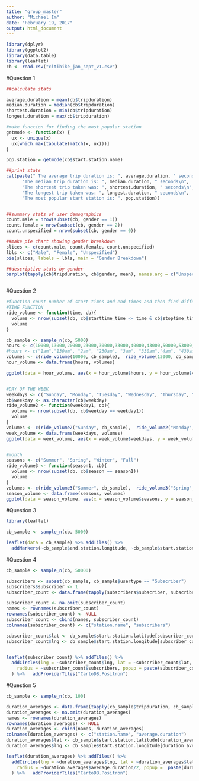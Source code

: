 ---
title: "group_master"
author: "Michael Im"
date: "February 19, 2017"
output: html_document
---

```{r}
library(dplyr)
library(ggplot2)
library(data.table)
library(leaflet)
cb <- read.csv("citibike_jan_sept_v1.csv")

```

#Question 1

```{r}

##calculate stats

average.duration = mean(cb$tripduration)
median.duration = median(cb$tripduration)
shortest.duration = min(cb$tripduration)
longest.duration = max(cb$tripduration)

#make function for finding the most popular station
getmode <- function(x) {
  ux <- unique(x)
  ux[which.max(tabulate(match(x, ux)))]
}

pop.station = getmode(cb$start.station.name)

##print stats
cat(paste(" The average trip duration is: ", average.duration, " seconds\n",
      "The median trip duration is: ", median.duration, " seconds\n",
      "The shortest trip taken was: ", shortest.duration, " seconds\n",
      "The longest trip taken was: ", longest.duration, " seconds\n",
      "The most popular start station is: ", pop.station))


##summary stats of user demographics
count.male = nrow(subset(cb, gender == 1))
count.female = nrow(subset(cb, gender == 2))
count.unspecified = nrow(subset(cb, gender == 0))

##make pie chart showing gender breakdown
slices <- c(count.male, count.female, count.unspecified)
lbls <- c("Male", "Female", "Unspecified")
pie(slices, labels = lbls, main = "Gender Breakdown")

##descriptive stats by gender
barplot(tapply(cb$tripduration, cb$gender, mean), names.arg = c("Unspecified", "Male", "Female"),ylim = c(0,2500))



```

#Question 2

```{r}

#function count number of start times and end times and then find difference
#TIME FUNCTION
ride_volume <- function(time, cb){
  volume <- nrow(subset(cb, cb$starttime_time <= time & cb$stoptime_time >= time))
  volume
}

cb_sample <- sample_n(cb, 5000)
hours <- c(10000,13000,20000,23000,30000,33000,40000,43000,50000,53000, 60000,63000,70000,73000,80000,83000,90000,93000,100000,103000,110000,113000,120000,123000,130000,133000,140000,143000,150000,153000,160000,163000,170000,173000,180000,183000,190000,193000,200000,203000,210000,213000,220000,223000,230000,233000,240000)
#hours <- c("1am","130am", "2am", "230am", "3am", "330am","4am", "430am", "5am", "530am","6am","630am", "7am","730am", "8am","830am", "9am","930am", "10am","1030am", "11am","1130am" ,"12pm","1230pm" ,"1pm", "130pm","2pm", "230pm","3pm", "330pm","4pm", "430pm","5pm", "530pm","6pm","630pm","7pm","730pm","8pm","830pm","9pm","930pm","10pm","1030pm","11pm","1130pm","12am")
volumes <- c(ride_volume(10000, cb_sample),  ride_volume(13000, cb_sample), ride_volume(20000, cb_sample), ride_volume(23000, cb_sample), ride_volume(30000, cb_sample), ride_volume(33000, cb_sample), ride_volume(40000, cb_sample), ride_volume(43000, cb_sample), ride_volume(50000, cb_sample), ride_volume(53000, cb_sample), ride_volume(60000, cb_sample), ride_volume(63000, cb_sample), ride_volume(70000, cb_sample),ride_volume(73000, cb_sample), ride_volume(80000, cb_sample), ride_volume(83000, cb_sample), ride_volume(90000, cb_sample), ride_volume(93000, cb_sample), ride_volume(100000, cb_sample),ride_volume(103000, cb_sample), ride_volume(110000, cb_sample), ride_volume(113000, cb_sample), ride_volume(120000, cb_sample), ride_volume(123000, cb_sample), ride_volume(130000, cb_sample), ride_volume(133000, cb_sample), ride_volume(140000, cb_sample), ride_volume(143000, cb_sample), ride_volume(150000, cb_sample), ride_volume(153000, cb_sample), ride_volume(160000, cb_sample),ride_volume(163000, cb_sample), ride_volume(170000, cb_sample), ride_volume(173000, cb_sample), ride_volume(180000, cb_sample), ride_volume(183000, cb_sample), ride_volume(190000, cb_sample), ride_volume(193000, cb_sample), ride_volume(200000, cb_sample),ride_volume(203000, cb_sample), ride_volume(210000, cb_sample), ride_volume(213000, cb_sample), ride_volume(220000, cb_sample), ride_volume(223000, cb_sample), ride_volume(230000, cb_sample),ride_volume(233000, cb_sample), ride_volume(240000, cb_sample))
hour_volume <- data.frame(hours, volumes)

ggplot(data = hour_volume, aes(x = hour_volume$hours, y = hour_volume$volumes)) + geom_line() + labs(title = "Ride Volume Throughout Average Day", x = "Time of Day", y = "Ride Volume (numbers of bikers)") + scale_x_discrete(breaks=c(10000,13000,20000,23000,30000,33000,40000,43000,50000,53000, 60000,63000,70000,73000,80000,83000,90000,93000,100000,103000,110000,113000,120000,123000,130000,133000,140000,143000,150000,153000,160000,163000,170000,173000,180000,183000,190000,193000,200000,203000,210000,213000,220000,223000,230000,233000,240000),labels=c("1am","130am", "2am", "230am", "3am", "330am","4am", "430am", "5am", "530am","6am","630am", "7am","730am", "8am","830am", "9am","930am", "10am","1030am", "11am","1130am" ,"12pm","1230pm" ,"1pm", "130pm","2pm", "230pm","3pm", "330pm","4pm", "430pm","5pm", "530pm","6pm","630pm","7pm","730pm","8pm","830pm","9pm","930pm","10pm","1030pm","11pm","1130pm","12am"))


#DAY OF THE WEEK
weekdays <- c("Sunday", "Monday", "Tuesday", "Wednesday", "Thursday", "Friday", "Saturday")
cb$weekday <- as.character(cb$weekday)
ride_volume2 <- function(weekday1, cb){
  volume <- nrow(subset(cb, cb$weekday == weekday1))
  volume
}
volumes <- c(ride_volume2("Sunday", cb_sample),  ride_volume2("Monday", cb_sample), ride_volume2("Tuesday", cb_sample), ride_volume2("Wednesday", cb_sample), ride_volume2("Thursday", cb_sample), ride_volume2("Friday", cb_sample), ride_volume2("Saturday", cb_sample)) 
week_volume <- data.frame(weekdays, volumes)
ggplot(data = week_volume, aes(x = week_volume$weekdays, y = week_volume$volumes)) + geom_point() + labs(title = "Ride Volume Throughout Week", x = "Day of Week", y = "Ride Volume (numbers of bikers)")


#month
seasons <- c("Summer", "Spring", "Winter", "Fall")
ride_volume3 <- function(season1, cb){
  volume <- nrow(subset(cb, cb$season == season1))
  volume
}
volumes <- c(ride_volume3("Summer", cb_sample),  ride_volume3("Spring", cb_sample), ride_volume3("Winter", cb_sample), ride_volume3("Fall", cb_sample)) 
season_volume <- data.frame(seasons, volumes)
ggplot(data = season_volume, aes(x = season_volume$seasons, y = season_volume$volumes)) + geom_point() + labs(title = "Ride Volume Throughout Seasons", x = "Season", y = "Ride Volume (numbers of bikers)")

```


#Question 3

```{r}

library(leaflet)

cb_sample <- sample_n(cb, 5000)

leaflet(data = cb_sample) %>% addTiles() %>%
  addMarkers(~cb_sample$end.station.longitude, ~cb_sample$start.station.latitude, popup = ~cb_sample$start.station.name, clusterOptions = markerClusterOptions()) %>%   addProviderTiles("CartoDB.Positron")

```

#Question 4

```{r}

cb_sample <- sample_n(cb, 50000)

subscribers <- subset(cb_sample, cb_sample$usertype == "Subscriber")
subscribers$subscriber <- 1
subscriber_count <- data.frame(tapply(subscribers$subscriber, subscribers$start.station.name, sum))

subscriber_count <- na.omit(subscriber_count)
names <- rownames(subscriber_count)
rownames(subscriber_count) <- NULL
subscriber_count <- cbind(names, subscriber_count)
colnames(subscriber_count) <- c("station.name", "subscribers")

subscriber_count$lat <- cb_sample$start.station.latitude[subscriber_count$station.name]
subscriber_count$lng <- cb_sample$start.station.longitude[subscriber_count$station.name]


leaflet(subscriber_count) %>% addTiles() %>%
  addCircles(lng = ~subscriber_count$lng, lat = ~subscriber_count$lat, weight = 1,
    radius = ~subscriber_count$subscribers, popup = paste(subscriber_count$station.name, "<br/>", "Subscribers: ",subscriber_count$subscribers)
  ) %>%   addProviderTiles("CartoDB.Positron")

```

#Question 5

```{r}

cb_sample <- sample_n(cb, 100)

duration_averages <- data.frame(tapply(cb_sample$tripduration, cb_sample$start.station.name, mean, na.rm = TRUE))
duration_averages <- na.omit(duration_averages)
names <- rownames(duration_averages)
rownames(duration_averages) <- NULL
duration_averages <- cbind(names, duration_averages)
colnames(duration_averages) <- c("station.name", "average.duration")
duration_averages$lat <- cb_sample$start.station.latitude[duration_averages$station.name]
duration_averages$lng <- cb_sample$start.station.longitude[duration_averages$station.name]

leaflet(duration_averages) %>% addTiles() %>%
  addCircles(lng = ~duration_averages$lng, lat = ~duration_averages$lat, weight = 1,
    radius = ~duration_averages$average.duration/2, popup =  paste(duration_averages$station.name, "<br/>", "Average Trip Duration: ", duration_averages$average.duration, " seconds")
  ) %>%   addProviderTiles("CartoDB.Positron")


```


